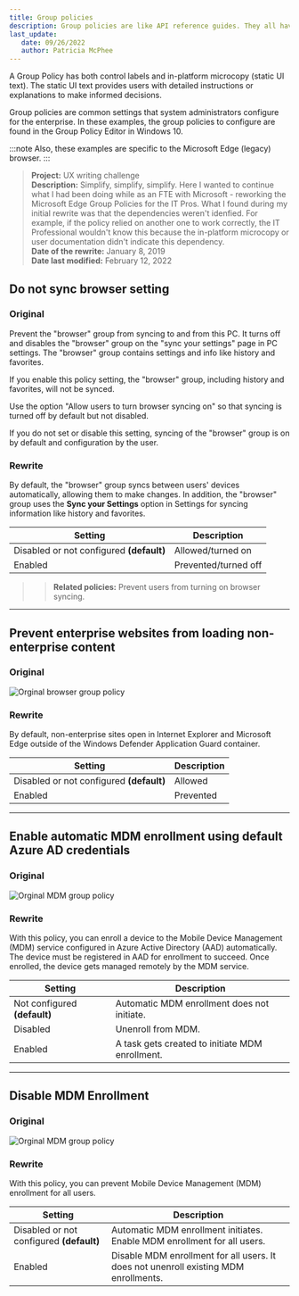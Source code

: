 ```yaml
---
title: Group policies
description: Group policies are like API reference guides. They all have a purpose and some have dependencies.   
last_update: 
   date: 09/26/2022
   author: Patricia McPhee
---
```




A Group Policy has both control labels and in-platform microcopy (static UI text).  The static UI text provides users with detailed instructions or explanations to make informed decisions.  

Group policies are common settings that system administrators configure for the enterprise. In these examples, the group policies to configure are found in the Group Policy Editor in Windows 10. 

:::note
Also, these examples are specific to the Microsoft Edge (legacy) browser. 
:::

>**Project:**  UX writing challenge   
>**Description:** Simplify, simplify, simplify.  Here I wanted to continue what I had been doing while as an FTE with Microsoft - reworking the Microsoft Edge Group Policies for the IT Pros. What I found during my initial rewrite was that the dependencies weren't idenfied. For example, if the policy relied on another one to work correctly, the IT Professional wouldn't know this because the in-platform microcopy or user documentation didn't indicate this dependency. <br />
>**Date of the rewrite:** January 8, 2019   <br />
>**Date last modified:** February 12, 2022

## Do not sync browser setting 

### Original

Prevent the "browser" group from syncing to and from this PC. It turns off and disables the "browser" group on the "sync your settings" page in PC settings. The "browser" group contains settings and info like history and favorites.

If you enable this policy setting, the "browser" group, including history and favorites, will not be synced.

Use the option "Allow users to turn browser syncing on" so that syncing is turned off by default but not disabled.

If you do not set or disable this setting, syncing of the "browser" group is on by default and configuration by the user.

### Rewrite 

By default, the "browser" group syncs between users' devices automatically, allowing them to make changes. In addition, the "browser" group uses the **Sync your Settings** option in Settings for syncing information like history and favorites.

| Setting | Description |
| ------- | ----------- |
| Disabled or not configured **(default)** | Allowed/turned on |
| Enabled | Prevented/turned off |

>> **Related policies:** Prevent users from turning on browser syncing.

<hr />

## Prevent enterprise websites from loading non-enterprise content

### Original

![Orginal browser group policy](../../static/img/gp-browser-before2.png)

### Rewrite 

By default, non-enterprise sites open in Internet Explorer and Microsoft Edge outside of the Windows Defender Application Guard container.

| Setting | Description |
| ------- | ----------- |
| Disabled or not configured **(default)** | Allowed |
| Enabled | Prevented |

<hr />

## Enable automatic MDM enrollment using default Azure AD credentials

### Original 

![Orginal MDM group policy](../../static/img/gp-mdm-before1.png)

### Rewrite

With this policy, you can enroll a device to the Mobile Device Management (MDM) service configured in Azure Active Directory (AAD) automatically.  The device must be registered in AAD for enrollment to succeed. Once enrolled, the device gets managed remotely by the MDM service.  

| Setting | Description |
| ------- | ----------- |
| Not configured **(default)** | Automatic MDM enrollment does not initiate.  |
| Disabled | Unenroll from MDM. |
| Enabled | A task gets created to initiate MDM enrollment. |

<hr />

## Disable MDM Enrollment

### Original 

![Orginal MDM group policy](../../static/img/gp-mdm-before2.png)

### Rewrite

With this policy, you can prevent Mobile Device Management (MDM) enrollment for all users.   

| Setting | Description |
| ------- | ----------- |
| Disabled or not configured **(default)** | Automatic MDM enrollment initiates. Enable MDM enrollment for all users. |
| Enabled | Disable MDM enrollment for all users. It does not unenroll existing MDM enrollments. |